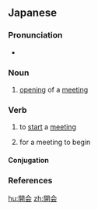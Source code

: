 {{also|開會|开会}}
==Japanese==
{{ja-kanjitab|かい|かい|yomi=on}}

===Pronunciation===
* {{ja-pron|かいかい|y=o|acc=0|acc_ref=NHK}}

===Noun===
{{ja-noun|かいかい}}

# [[opening]] of a [[meeting]]

===Verb===
{{ja-verb-suru|tr=both|かいかい}}

# to [[start]] a [[meeting]]
#: {{ja-usex|これから'''開会'''します。|これ から '''かいかい''' します。|Let's start the meeting.}}
# for a meeting to begin

====Conjugation====
{{ja-suru|かいかい}}

===References===
<references/>

[[hu:開会]]
[[zh:開会]]